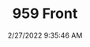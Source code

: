 ---
width: 2000
height: 1333
title: 959 Front
description: Frontend on a black Porsche 959
date: 2/27/2022 9:35:46 AM
cameraMake: Sony
cameraModel: ILCE-7M3
lens: FE 35mm F1.4 GM
settingsfStop: f/1.4
settingsISO: ISO 100
settingsShutter: 1/250
settingsFocalLength: 35 mm
---